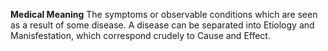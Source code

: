 '''Medical Meaning'''
The symptoms or observable conditions which are seen as a result of some disease. A disease can be separated into Etiology and Manisfestation, which correspond crudely to Cause and Effect.